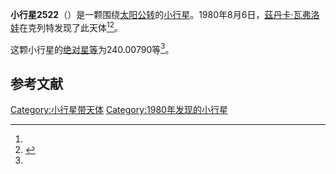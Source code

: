 {{Infobox planet
| bgcolour = #FFFFC0
| name = 2522 Triglav
| symbol = 
| image = 
| caption = 
| discovery = yes
| discovery_ref = 
| discoverer = [[茲丹卡·瓦弗洛娃|茲丹卡·瓦弗洛娃]]
| discovery_site = [[克列特|克列特]] 
| discovered = 1980年8月6日
| designations = yes
| mp_name = 
| named_after = 
| alt_names = 1980 PP/ 1929 XJ / 1942 HF / 1976 UU3
| mp_category = [[主带小行星|主带小行星]]
| orbit_ref = <ref name="a">[http://ssd.jpl.nasa.gov/sbdb.cgi?sstr=2522 2522 Triglav] {{Wayback|url=http://ssd.jpl.nasa.gov/sbdb.cgi?sstr=2522 |date=20210829200115 }}，小行星數據庫瀏覽器（JPL Small-Body Database Browser）－[[美国国家航空航天局|美国国家航空航天局]]喷气推进实验室</ref>
| epoch = 2456400.5 (2013年4月18日更新)
| aphelion = {{convert|3.1892723|AU|km|3|abbr=on|lk=out}}
| perihelion = {{convert|2.8426291|AU|km|3|abbr=on}}
| semimajor = {{convert|3.0159507|AU|km|3|abbr=on}}
| eccentricity = 0.0574683
| period = 1913.087276 [[日|日]]<br />5.24[[儒略年|儒略年]]
| avg_speed = 
| inclination = 8.77114
| asc_node = 272.85618
| mean_anomaly = 
| arg_peri = 240.00790
| satellites = 
| physical_characteristics = yes
| dimensions = 
| mass = 
| density = 
| surface_grav = 
| escape_velocity = 
| sidereal_day = 
| axial_tilt = 
| pole_ecliptic_lat = 
| pole_ecliptic_lon = 
| albedo = 
| temperatures= 
| temp_name1 = 
| mean_temp_1 = 
| max_temp_1 = 
| temp_name2 = 
| max_temp_2 = 
| spectral_type = 
| abs_magnitude = 240.00790
}}

'''小行星2522'''（{{lang-en|2522 Triglav}}）是一颗围绕[[太阳|太阳]][[公转|公转]]的[[小行星|小行星]]。1980年8月6日，[[茲丹卡·瓦弗洛娃|茲丹卡·瓦弗洛娃]]在克列特发现了此天体<ref name="a" /><ref>{{cite news|title=小行星列表|url=http://cfa-www.harvard.edu/iau/lists/NumberedMPs.txt|accessdate=2013-07-08|newspaper=哈佛大学|archive-date=2008-05-17|archive-url=https://web.archive.org/web/20080517010638/http://cfa-www.harvard.edu/iau/lists/NumberedMPs.txt|dead-url=no}}</ref>。

这颗小行星的[[绝对星等|绝对星等]]为240.00790等<ref name="a" />。

==参考文献==
{{reflist}}
{{Minor Planet Number|[[小行星2521|小行星2521]]|[[小行星2523|小行星2523]]}}

{{小天体}}

[[Category:小行星带天体|Category:小行星带天体]]
[[Category:1980年发现的小行星|Category:1980年发现的小行星]]

{{asteroid-stub}}